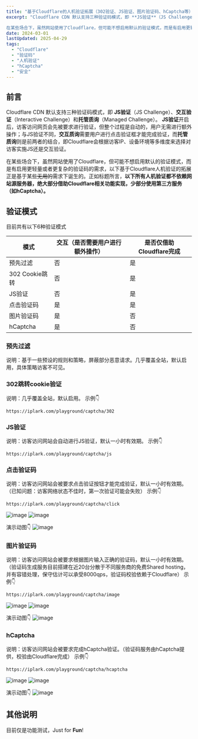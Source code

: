 ```yaml
---
title: "基于Cloudflare的人机验证拓展（302验证、JS验证、图片验证码、hCaptcha等）"
excerpt: "Cloudflare CDN 默认支持三种验证码模式，即 ​**JS验证**​（JS Challenge）、​**交互验证**​（Interactive Challenge）和 ​**托管质询**​（Managed Challenge）。 **JS验证**开启后，访客访问网页会先被要求进行验证，但整个过程是自动的，用户无需进行额外操作；与JS验证不同，**交互质询**需要用户进行点击验证框才能完成验证，而**托管质询**则是前两者的结合，即Cloudflare会根据访客IP、设备环境等多维度来选择对访客实施JS还是交互验证。

在某些场合下，虽然网站使用了Cloudflare，但可能不想启用默认的验证模式，而是有启用更轻量或者更复杂的验证码的需求，以下基于Cloudflare人机验证的拓展正是基于某些~~无用的~~需求下诞生的。正如标题所言，**以下所有人机验证都不依赖网站源服务器，绝大部分借助Cloudflare相关功能实现，少部分使用第三方服务（如hCaptcha）。**"
date: 2024-03-01
lastUpdated: 2025-04-29
tags:
  - "Cloudflare"
  - "验证码"
  - "人机验证"
  - "hCaptcha"
  - "安全"
---
```


## 前言

Cloudflare CDN 默认支持三种验证码模式，即 ​**JS验证**​（JS Challenge）、​**交互验证**​（Interactive Challenge）和 ​**托管质询**​（Managed Challenge）。 **JS验证**开启后，访客访问网页会先被要求进行验证，但整个过程是自动的，用户无需进行额外操作；与JS验证不同，**交互质询**需要用户进行点击验证框才能完成验证，而**托管质询**则是前两者的结合，即Cloudflare会根据访客IP、设备环境等多维度来选择对访客实施JS还是交互验证。

在某些场合下，虽然网站使用了Cloudflare，但可能不想启用默认的验证模式，而是有启用更轻量或者更复杂的验证码的需求，以下基于Cloudflare人机验证的拓展正是基于某些~~无用的~~需求下诞生的。正如标题所言，**以下所有人机验证都不依赖网站源服务器，绝大部分借助Cloudflare相关功能实现，少部分使用第三方服务（如hCaptcha）。**

## 验证模式

目前共有以下6种验证模式

| 模式           | 交互（是否需要用户进行额外操作） | 是否仅借助Cloudflare完成 |
| ---------------- | ---------------------------------- | -------------------------- |
| 预先过滤       | 否                               | 是                       |
| 302 Cookie跳转 | 否                               | 是                       |
| JS验证         | 否                               | 是                       |
| 点击验证码     | 是                               | 是                       |
| 图片验证码     | 是                               | 否                       |
| hCaptcha       | 是                               | 否                       |

### 预先过滤

说明：基于一些预设的规则和策略，屏蔽部分恶意请求。几乎覆盖全站，默认启用，具体策略访客不可见。

### 302跳转cookie验证

说明：几乎覆盖全站，默认启用。
示例👇

```
https://iplark.com/playground/captcha/302
```

### JS验证

说明：访客访问网站会自动进行JS验证，默认一小时有效期。
示例👇

```
https://iplark.com/playground/captcha/js
```

### 点击验证码

说明：访客访问网站会被要求点击验证按钮才能完成验证，默认一小时有效期。（已知问题：访客网络状态不佳时，第一次验证可能会失败）
示例👇

```
https://iplark.com/playground/captcha/click
```

![image](https://cdn.canjie.org/3a533fd02aa39867abbdb74f1867ae94.png)
![image](https://cdn.canjie.org/8147bdbc33bfa2c26de31b27b1a92fb1.png)

演示动图👇
![image](https://sway.cloud.microsoft/s/qhz6U4GxJMQgJsJe/images/t6gve8HRUyGECA)

### 图片验证码

说明：访客访问网站会被要求根据图片输入正确的验证码，默认一小时有效期。（验证码生成服务目前搭建在近20台分散于不同服务商的免费Shared hosting，并有容错处理，保守估计可以承受8000qps，验证码校验依赖于Cloudflare）
示例👇

```
https://iplark.com/playground/captcha/image
```

![image](https://cdn.canjie.org/5ea8f8137e71b7985bd62b781af7f5f9.png)
![image](https://cdn.canjie.org/34032816b3c95a7c53ed505398141c59.png)

演示动图👇
![image](https://sway.cloud.microsoft/s/qhz6U4GxJMQgJsJe/images/08yyP28EA1goui)

### hCaptcha

说明：访客访问网站会被要求完成hCaptcha验证。（验证码服务由hCaptcha提供，校验由Cloudflare完成）
示例👇

```
https://iplark.com/playground/captcha/hcaptcha
```

![image](https://cdn.canjie.org/282ff49f10323049304f9dc24fbddfc6.png)
![image](https://cdn.canjie.org/d447e44fbfd8c8ff5576ac953fd4a267.png)

演示动图👇
![image](https://sway.cloud.microsoft/s/qhz6U4GxJMQgJsJe/images/Y1Q4suIw2uf3lW)

## 其他说明

目前仅是功能测试，Just for ​**Fun**​!

